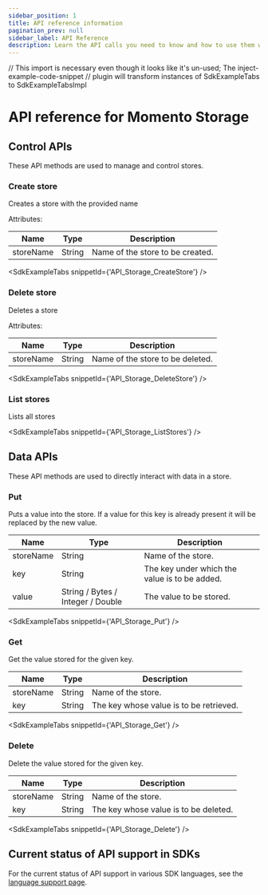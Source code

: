 ```yaml
---
sidebar_position: 1
title: API reference information
pagination_prev: null
sidebar_label: API Reference
description: Learn the API calls you need to know and how to use them with Momento Storage.
---
```


// This import is necessary even though it looks like it's un-used; The inject-example-code-snippet
// plugin will transform instances of SdkExampleTabs to SdkExampleTabsImpl

# API reference for Momento Storage

## Control APIs

These API methods are used to manage and control stores.

### Create store

Creates a store with the provided name

Attributes:

| Name      | Type   | Description                      |
| --------- | ------ | -------------------------------- |
| storeName | String | Name of the store to be created. |

<SdkExampleTabs snippetId={'API_Storage_CreateStore'} />

### Delete store

Deletes a store

Attributes:

| Name      | Type   | Description                      |
| --------- | ------ | -------------------------------- |
| storeName | String | Name of the store to be deleted. |

<SdkExampleTabs snippetId={'API_Storage_DeleteStore'} />

### List stores

Lists all stores

<SdkExampleTabs snippetId={'API_Storage_ListStores'} />

## Data APIs

These API methods are used to directly interact with data in a store.

### Put

Puts a value into the store. If a value for this key is already present it will be replaced by the new value.

| Name       | Type                              | Description                                   |
|------------|-----------------------------------|-----------------------------------------------|
| storeName  | String                            | Name of the store.                            |
| key        | String                            | The key under which the value is to be added. |
| value      | String / Bytes / Integer / Double | The value to be stored.                       |

<SdkExampleTabs snippetId={'API_Storage_Put'} />

### Get

Get the value stored for the given key.

| Name      | Type   | Description                             |
|-----------|--------|-----------------------------------------|
| storeName | String | Name of the store.                      |
| key       | String | The key whose value is to be retrieved. |

<SdkExampleTabs snippetId={'API_Storage_Get'} />

### Delete

Delete the value stored for the given key.

| Name      | Type   | Description                           |
|-----------|--------|---------------------------------------|
| storeName | String | Name of the store.                    |
| key       | String | The key whose value is to be deleted. |

<SdkExampleTabs snippetId={'API_Storage_Delete'} />


## Current status of API support in SDKs

For the current status of API support in various SDK languages, see the [language support page](./language-support.md).
